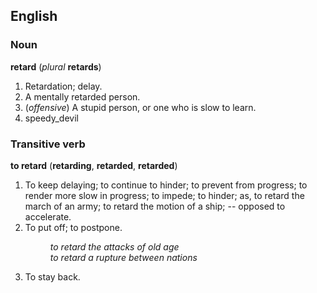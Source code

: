 ==English==
===Noun===
'''retard''' (''plural'' '''retards''')

#Retardation; delay.
#A mentally retarded person.
#(''offensive'') A stupid person, or one who is slow to learn.
# speedy_devil

===Transitive verb===
'''to retard''' ('''retarding''', '''retarded''', '''retarded''')

#To keep delaying; to continue to hinder; to prevent from progress; to render more slow in progress; to impede; to hinder; as, to retard the march of an army; to retard the motion of a ship; -- opposed to accelerate.
#To put off; to postpone.
#:''to retard the attacks of old age''
#:''to retard a rupture between nations''
#To stay back.